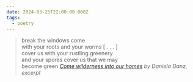 ```yaml
---
date: 2024-03-25T22:00:00.000Z
tags:
  - poetry
---
```

> break the windows come<br/>
> with your roots and your worms [ . . . ]<br/>
> cover us with your rustling greenery<br/>
> and your spores cover us that we may<br/>
> become green
> <cite><i>[Come wilderness into our homes](https://poems.com/poem/come-wilderness-into-our-homes/)</i> by Daniela Danz, excerpt</cite>
